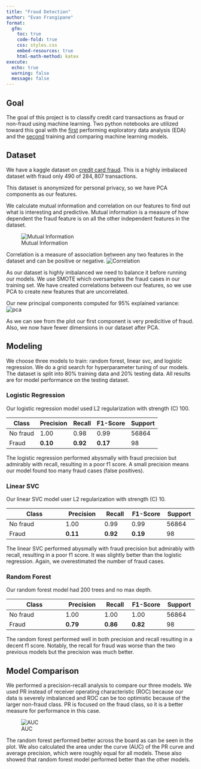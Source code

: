 ```yaml
---
title: "Fraud Detection"
author: "Evan Frangipane"
format:
  gfm:
    toc: true
    code-fold: true
    css: styles.css
    embed-resources: true
    html-math-method: katex
execute:
  echo: true
  warning: false
  message: false
---
```


## Goal

The goal of this project is to classify credit card transactions as fraud or non-fraud using machine learning.
Two python notebooks are utilized toward this goal with the [first](https://github.com/evanfrang/fraud_detection/blob/main/fraud_eda.ipynb) performing exploratory data analysis (EDA) and the [second](https://github.com/evanfrang/fraud_detection/blob/main/fraud_pipeline.ipynb) training and comparing machine learning models.


## Dataset

We have a kaggle dataset on [credit card fraud](https://www.kaggle.com/datasets/mlg-ulb/creditcardfraud).
This is a highly imbalaced dataset with fraud only $490$ of $284,807$ transactions.

This dataset is anonymized for personal privacy, so we have PCA components as our features.

We calculate mutual information and correlation on our features to find out what is interesting and predictive.
Mutual information is a measure of how dependent the fraud feature is on all the other independent features in the dataset.

![Mutual Information](images/mutual_info_before.jpg)

Correlation is a measure of association between any two features in the dataset and can be positive or negative.
![Correlation](images/corr_before.jpg)

As our dataset is highly imbalanced we need to balance it before running our models.
We use SMOTE which oversamples the fraud cases in our training set.
We have created correlations between our features, so we use PCA to create new features that are uncorrelated.

Our new principal components computed for 95% explained variance:
![pca](images/exp_var.jpg)

As we can see from the plot our first component is very predicitive of fraud.
Also, we now have fewer dimensions in our dataset after PCA. 

## Modeling

We choose three models to train: random forest, linear svc, and logistic regression.
We do a grid search for hyperparameter tuning of our models.
The dataset is split into 80% training data and 20% testing data.
All results are for model performance on the testing dataset. 

### Logistic Regression

Our logistic regression model used L2 regularization with strength (C) 100.
 
| Class | Precision | Recall | F1-Score | Support |
|-------|-----------|--------|----------|---------|
| No fraud     | 1.00      | 0.98   | 0.99     | 56864   |
| Fraud     | **0.10**      | **0.92**   | **0.17**     | 98      |


The logistic regression performed abysmally with fraud precision but admirably with recall, resulting in a poor f1 score.
A small precision means our model found too many fraud cases (false positives).

### Linear SVC

Our linear SVC model user L2 regularization with strength (C) 10.

| Class          | Precision | Recall | F1-Score | Support |
|----------------|-----------|--------|----------|---------|
| No fraud              | 1.00      | 0.99   | 0.99     | 56864   |
| Fraud              | **0.11**      | **0.92**   | **0.19**     | 98      |


The linear SVC performed abysmally with fraud precision but admirably with recall, resulting in a poor f1 score.
It was slightly better than the logistic regression.
Again, we overestimated the number of fraud cases.

### Random Forest

Our random forest model had 200 trees and no max depth.

| Class          | Precision | Recall | F1-Score | Support |
|----------------|-----------|--------|----------|---------|
| No fraud              | 1.00      | 1.00   | 1.00     | 56864   |
| Fraud              | **0.79**      | **0.86**   | **0.82**     | 98      |



The random forest performed well in both precision and recall resulting in a decent f1 score.
Notably, the recall for fraud was worse than the two previous models but the precision was much better.

## Model Comparison

We performed a precision-recall analysis to compare our three models.
We used PR instead of receiver operating characteristic (ROC) because our data is severely imbalanced and ROC can be too optimistic because of the larger non-fraud class.
PR is focused on the fraud class, so it is a better measure for performance in this case.

![AUC](images/auc.jpg)

The random forest performed better across the board as can be seen in the plot.
We also calculated the area under the curve (AUC) of the PR curve and average precision, which were roughly equal for all models.
These also showed that random forest model performed better than the other models.
